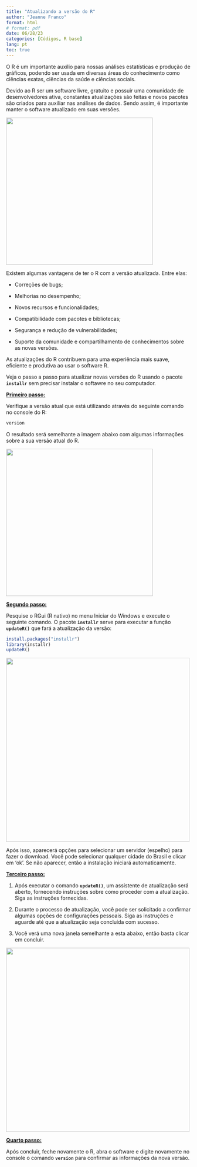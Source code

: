 ---
title: "Atualizando a versão do R"
author: "Jeanne Franco"
format: html 
# format: pdf
date: 06/28/23
categories: [Códigos, R base]
lang: pt
toc: true
---

O R é um importante auxílio para nossas análises estatísticas e produção de gráficos, podendo ser usada em diversas áreas do conhecimento como ciências exatas, ciências da saúde e ciências sociais.

Devido ao R ser um software livre, gratuito e possuir uma comunidade de desenvolvedores ativa, constantes atualizações são feitas e novos pacotes são criados para auxiliar nas análises de dados. Sendo assim, é importante manter o software atualizado em suas versões.

![](images/monsteRs.jpg){fig-align="center" width="400"}

Existem algumas vantagens de ter o R com a versão atualizada. Entre elas:

-   Correções de bugs;

-   Melhorias no desempenho;

-   Novos recursos e funcionalidades;

-   Compatibilidade com pacotes e bibliotecas;

-   Segurança e redução de vulnerabilidades;

-   Suporte da comunidade e compartilhamento de conhecimentos sobre as novas versões.

As atualizações do R contribuem para uma experiência mais suave, eficiente e produtiva ao usar o software R.

Veja o passo a passo para atualizar novas versões do R usando o pacote **`installr`** sem precisar instalar o softawre no seu computador.

[**Primeiro passo:**]{.underline}

Verifique a versão atual que está utilizando através do seguinte comando no console do R:

``` r
version
```

O resultado será semelhante a imagem abaixo com algumas informações sobre a sua versão atual do R.

![](images/img7.png){fig-align="center" width="400"}

[**Segundo passo:**]{.underline}

Pesquise o RGui (R nativo) no menu Iniciar do Windows e execute o seguinte comando. O pacote **`installr`** serve para executar a função **`updateR()`** que fará a atualização da versão:

``` r
install.packages("installr") 
library(installr)  
updateR()
```

![](images/r-gui.png){width="500"}

Após isso, aparecerá opções para selecionar um servidor (espelho) para fazer o download. Você pode selecionar qualquer cidade do Brasil e clicar em 'ok'. Se não aparecer, então a instalação iniciará automaticamente.

[**Terceiro passo:**]{.underline}

1.  Após executar o comando **`updateR()`**, um assistente de atualização será aberto, fornecendo instruções sobre como proceder com a atualização. Siga as instruções fornecidas.

2.  Durante o processo de atualização, você pode ser solicitado a confirmar algumas opções de configurações pessoais. Siga as instruções e aguarde até que a atualização seja concluída com sucesso.

3.  Você verá uma nova janela semelhante a esta abaixo, então basta clicar em concluir.

![](images/img6.png){width="500"}

[**Quarto passo:**]{.underline}

Após concluir, feche novamente o R, abra o software e digite novamente no console o comando **`version`** para confirmar as informações da nova versão.
